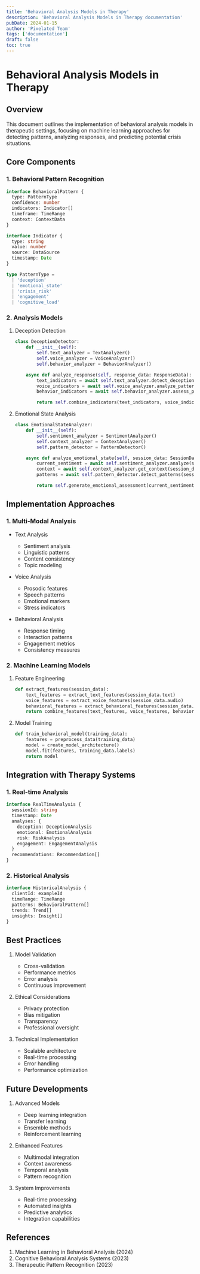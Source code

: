 ```yaml
---
title: 'Behavioral Analysis Models in Therapy'
description: 'Behavioral Analysis Models in Therapy documentation'
pubDate: 2024-01-15
author: 'Pixelated Team'
tags: ['documentation']
draft: false
toc: true
---
```


# Behavioral Analysis Models in Therapy

## Overview

This document outlines the implementation of behavioral analysis models in therapeutic settings, focusing on machine learning approaches for detecting patterns, analyzing responses, and predicting potential crisis situations.

## Core Components

### 1. Behavioral Pattern Recognition

```typescript
interface BehavioralPattern {
  type: PatternType
  confidence: number
  indicators: Indicator[]
  timeframe: TimeRange
  context: ContextData
}

interface Indicator {
  type: string
  value: number
  source: DataSource
  timestamp: Date
}

type PatternType =
  | 'deception'
  | 'emotional_state'
  | 'crisis_risk'
  | 'engagement'
  | 'cognitive_load'
```

### 2. Analysis Models

1. Deception Detection

   ```python
   class DeceptionDetector:
       def __init__(self):
           self.text_analyzer = TextAnalyzer()
           self.voice_analyzer = VoiceAnalyzer()
           self.behavior_analyzer = BehaviorAnalyzer()

       async def analyze_response(self, response_data: ResponseData):
           text_indicators = await self.text_analyzer.detect_deception(response_data.text)
           voice_indicators = await self.voice_analyzer.analyze_patterns(response_data.audio)
           behavior_indicators = await self.behavior_analyzer.assess_patterns(response_data.behavior)

           return self.combine_indicators(text_indicators, voice_indicators, behavior_indicators)
   ```

2. Emotional State Analysis

   ```python
   class EmotionalStateAnalyzer:
       def __init__(self):
           self.sentiment_analyzer = SentimentAnalyzer()
           self.context_analyzer = ContextAnalyzer()
           self.pattern_detector = PatternDetector()

       async def analyze_emotional_state(self, session_data: SessionData):
           current_sentiment = await self.sentiment_analyzer.analyze(session_data)
           context = await self.context_analyzer.get_context(session_data)
           patterns = await self.pattern_detector.detect_patterns(session_data)

           return self.generate_emotional_assessment(current_sentiment, context, patterns)
   ```

## Implementation Approaches

### 1. Multi-Modal Analysis

- Text Analysis

  - Sentiment analysis
  - Linguistic patterns
  - Content consistency
  - Topic modeling

- Voice Analysis

  - Prosodic features
  - Speech patterns
  - Emotional markers
  - Stress indicators

- Behavioral Analysis
  - Response timing
  - Interaction patterns
  - Engagement metrics
  - Consistency measures

### 2. Machine Learning Models

1. Feature Engineering

   ```python
   def extract_features(session_data):
       text_features = extract_text_features(session_data.text)
       voice_features = extract_voice_features(session_data.audio)
       behavioral_features = extract_behavioral_features(session_data.behavior)
       return combine_features(text_features, voice_features, behavioral_features)
   ```

2. Model Training
   ```python
   def train_behavioral_model(training_data):
       features = preprocess_data(training_data)
       model = create_model_architecture()
       model.fit(features, training_data.labels)
       return model
   ```

## Integration with Therapy Systems

### 1. Real-time Analysis

```typescript
interface RealTimeAnalysis {
  sessionId: string
  timestamp: Date
  analyses: {
    deception: DeceptionAnalysis
    emotional: EmotionalAnalysis
    risk: RiskAnalysis
    engagement: EngagementAnalysis
  }
  recommendations: Recommendation[]
}
```

### 2. Historical Analysis

```typescript
interface HistoricalAnalysis {
  clientId: exampleId
  timeRange: TimeRange
  patterns: BehavioralPattern[]
  trends: Trend[]
  insights: Insight[]
}
```

## Best Practices

1. Model Validation

   - Cross-validation
   - Performance metrics
   - Error analysis
   - Continuous improvement

2. Ethical Considerations

   - Privacy protection
   - Bias mitigation
   - Transparency
   - Professional oversight

3. Technical Implementation
   - Scalable architecture
   - Real-time processing
   - Error handling
   - Performance optimization

## Future Developments

1. Advanced Models

   - Deep learning integration
   - Transfer learning
   - Ensemble methods
   - Reinforcement learning

2. Enhanced Features

   - Multimodal integration
   - Context awareness
   - Temporal analysis
   - Pattern recognition

3. System Improvements
   - Real-time processing
   - Automated insights
   - Predictive analytics
   - Integration capabilities

## References

1. Machine Learning in Behavioral Analysis (2024)
2. Cognitive Behavioral Analysis Systems (2023)
3. Therapeutic Pattern Recognition (2023)
